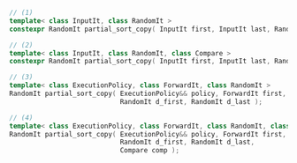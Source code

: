 ```cpp
// (1)
template< class InputIt, class RandomIt >
constexpr RandomIt partial_sort_copy( InputIt first, InputIt last, RandomIt d_first, RandomIt d_last );

// (2)
template< class InputIt, class RandomIt, class Compare >
constexpr RandomIt partial_sort_copy( InputIt first, InputIt last, RandomIt d_first, RandomIt d_last, Compare comp );

// (3)
template< class ExecutionPolicy, class ForwardIt, class RandomIt >
RandomIt partial_sort_copy( ExecutionPolicy&& policy, ForwardIt first, ForwardIt last,
                            RandomIt d_first, RandomIt d_last );

// (4)
template< class ExecutionPolicy, class ForwardIt, class RandomIt, class Compare >
RandomIt partial_sort_copy( ExecutionPolicy&& policy, ForwardIt first, ForwardIt last,
                            RandomIt d_first, RandomIt d_last,
                            Compare comp );
```
